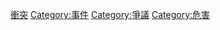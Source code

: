 [[Category:衝突|]]
[[Category:事件|Category:事件]]
[[Category:爭議|Category:爭議]]
[[Category:危害|Category:危害]]